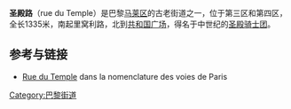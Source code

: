 {{Paris_streetbox
| arr_num=3，4
| paris_map=[[Image:paris_plan_wee_green_jms.jpg|Image:paris plan wee green jms.jpg]] 
| x=
| y=
| streetname=圣殿路<br />Rue du Temple
| arr1=第三区，第四区
| quarter=
| quart1=
| begins=里窝利路64号
| ends= 共和国广场13号
| length=1335
| width=15
| creation=1656
| denomination=
| area_map=Image:ND 28 - PARIS - La Rue du temple et la Place de la République.jpg
| caption=
}}
'''圣殿路'''（rue du Temple）是巴黎[[马莱区|马莱区]]的古老街道之一，位于第三区和第四区，全长1335米，南起里窝利路，北到[[共和国广场_(巴黎)|共和国广场]]，得名于中世纪的[[圣殿骑士团|圣殿骑士团]]。

==参考与链接 ==

* [https://web.archive.org/web/20070818194110/http://www.v1.paris.fr/CARTO/nomenclature/9191.nom.html Rue du Temple] dans la nomenclature des voies de Paris

[[Category:巴黎街道|Category:巴黎街道]]